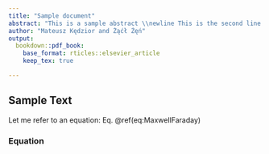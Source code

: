 ```yaml
---
title: "Sample document"
abstract: "This is a sample abstract \\newline This is the second line of abstract \\par \\textbf{Keywords:} keywordA, keywordB"
author: "Mateusz Kędzior and Żąćł Źęń"
output:
  bookdown::pdf_book:
    base_format: rticles::elsevier_article
    keep_tex: true

---
```


## Sample Text

Let me refer to an equation: Eq. \@ref(eq:MaxwellFaraday)

### Equation

\begin{equation} 
  \oint _{\partial \Sigma }\mathbf {E} \cdot \mathrm {d} {\boldsymbol {\ell }}=-{\frac {\mathrm {d} }{\mathrm {d} t}}\iint _{\Sigma }\mathbf {B} \cdot \mathrm {d} \mathbf {S} 
  (\#eq:MaxwellFaraday)
\end{equation} 
